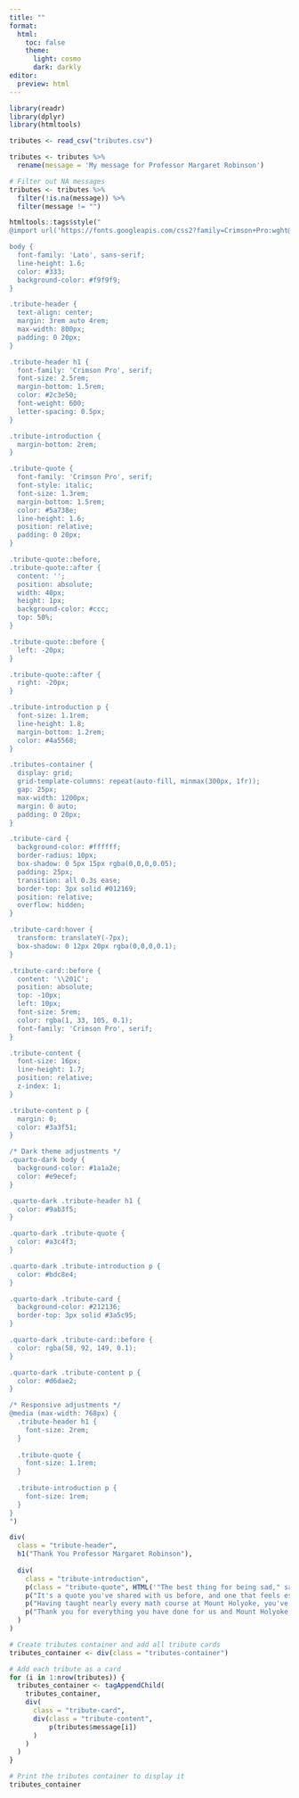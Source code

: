 ```yaml
---
title: ""
format:
  html:
    toc: false
    theme: 
      light: cosmo
      dark: darkly
editor: 
  preview: html
---
```


```r
library(readr)
library(dplyr)
library(htmltools)

tributes <- read_csv("tributes.csv")

tributes <- tributes %>%
  rename(message = 'My message for Professor Margaret Robinson')
```

```r
# Filter out NA messages
tributes <- tributes %>%
  filter(!is.na(message)) %>%
  filter(message != "") 
```


```r
htmltools::tags$style("
@import url('https://fonts.googleapis.com/css2?family=Crimson+Pro:wght@300;400;600&family=Lato:wght@300;400;700&display=swap');

body {
  font-family: 'Lato', sans-serif;
  line-height: 1.6;
  color: #333;
  background-color: #f9f9f9;
}

.tribute-header {
  text-align: center;
  margin: 3rem auto 4rem;
  max-width: 800px;
  padding: 0 20px;
}

.tribute-header h1 {
  font-family: 'Crimson Pro', serif;
  font-size: 2.5rem;
  margin-bottom: 1.5rem;
  color: #2c3e50;
  font-weight: 600;
  letter-spacing: 0.5px;
}

.tribute-introduction {
  margin-bottom: 2rem;
}

.tribute-quote {
  font-family: 'Crimson Pro', serif;
  font-style: italic;
  font-size: 1.3rem;
  margin-bottom: 1.5rem;
  color: #5a738e;
  line-height: 1.6;
  position: relative;
  padding: 0 20px;
}

.tribute-quote::before,
.tribute-quote::after {
  content: '';
  position: absolute;
  width: 40px;
  height: 1px;
  background-color: #ccc;
  top: 50%;
}

.tribute-quote::before {
  left: -20px;
}

.tribute-quote::after {
  right: -20px;
}

.tribute-introduction p {
  font-size: 1.1rem;
  line-height: 1.8;
  margin-bottom: 1.2rem;
  color: #4a5568;
}

.tributes-container {
  display: grid;
  grid-template-columns: repeat(auto-fill, minmax(300px, 1fr));
  gap: 25px;
  max-width: 1200px;
  margin: 0 auto;
  padding: 0 20px;
}

.tribute-card {
  background-color: #ffffff;
  border-radius: 10px;
  box-shadow: 0 5px 15px rgba(0,0,0,0.05);
  padding: 25px;
  transition: all 0.3s ease;
  border-top: 3px solid #012169;
  position: relative;
  overflow: hidden;
}

.tribute-card:hover {
  transform: translateY(-7px);
  box-shadow: 0 12px 20px rgba(0,0,0,0.1);
}

.tribute-card::before {
  content: '\\201C';
  position: absolute;
  top: -10px;
  left: 10px;
  font-size: 5rem;
  color: rgba(1, 33, 105, 0.1);
  font-family: 'Crimson Pro', serif;
}

.tribute-content {
  font-size: 16px;
  line-height: 1.7;
  position: relative;
  z-index: 1;
}

.tribute-content p {
  margin: 0;
  color: #3a3f51;
}

/* Dark theme adjustments */
.quarto-dark body {
  background-color: #1a1a2e;
  color: #e9ecef;
}

.quarto-dark .tribute-header h1 {
  color: #9ab3f5;
}

.quarto-dark .tribute-quote {
  color: #a3c4f3;
}

.quarto-dark .tribute-introduction p {
  color: #bdc8e4;
}

.quarto-dark .tribute-card {
  background-color: #212136;
  border-top: 3px solid #3a5c95;
}

.quarto-dark .tribute-card::before {
  color: rgba(58, 92, 149, 0.1);
}

.quarto-dark .tribute-content p {
  color: #d6dae2;
}

/* Responsive adjustments */
@media (max-width: 768px) {
  .tribute-header h1 {
    font-size: 2rem;
  }
  
  .tribute-quote {
    font-size: 1.1rem;
  }
  
  .tribute-introduction p {
    font-size: 1rem;
  }
}
")

```


```r
div(
  class = "tribute-header",
  h1("Thank You Professor Margaret Robinson"),
  
  div(
    class = "tribute-introduction",
    p(class = "tribute-quote", HTML('"The best thing for being sad," said Merlin, "is to learn something."')),
    p("It's a quote you've shared with us before, and one that feels especially fitting now. Throughout your years at Mount Holyoke, you've lived those words, teaching with brilliance, compassion, and an unwavering belief in your students."),
    p("Having taught nearly every math course at Mount Holyoke, you've touched countless lives across generations of students. You've been more than a teacher, you've been a mentor, a steadfast advocate, and a constant source of warmth and wisdom. You believed in us before we believed in ourselves."),
    p("Thank you for everything you have done for us and Mount Holyoke. As you step into this new chapter, we wanted to share a few messages from those lucky enough to learn from you. Each one carries our deepest gratitude, admiration, and love.")
  )
)

# Create tributes container and add all tribute cards
tributes_container <- div(class = "tributes-container")

# Add each tribute as a card
for (i in 1:nrow(tributes)) {
  tributes_container <- tagAppendChild(
    tributes_container,
    div(
      class = "tribute-card",
      div(class = "tribute-content", 
          p(tributes$message[i])
      )
    )
  )
}

# Print the tributes container to display it
tributes_container
```
